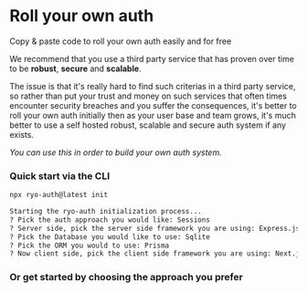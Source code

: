 
# Roll your own auth
 
Copy & paste code to roll your own auth easily and for free

We recommend that you use a third party service that has proven over time to be **robust**, **secure** and **scalable**.

The issue is that it's really hard to find such criterias in a third party service, so rather than put your trust and money on such services that often times encounter security breaches and you suffer the consequences, it's better to roll your own auth initially then as your user base and team grows, it's much better to use a self hosted robust, scalable and secure auth system if any exists.

*You can use this in order to build your own auth system.*

### Quick start via the CLI

```bash copy
npx ryo-auth@latest init
```

```bash
Starting the ryo-auth initialization process...
? Pick the auth approach you would like: Sessions
? Server side, pick the server side framework you are using: Express.js
? Pick the Database you would like to use: Sqlite
? Pick the ORM you would to use: Prisma
? Now client side, pick the client side framework you are using: Next.js
```

### Or get started by choosing the approach you prefer

<Cards>
  <Card title="Sessions" href="/sessions" />
  <Card title="JWT" href="/jwt" />
  <Card title="SSO (coming soon)" href="/sso" />
  <Card title="Passwordless (coming soon)" href="/passwordless" />
  <Card title="2FA (coming soon)" href="/2fa" />
</Cards>